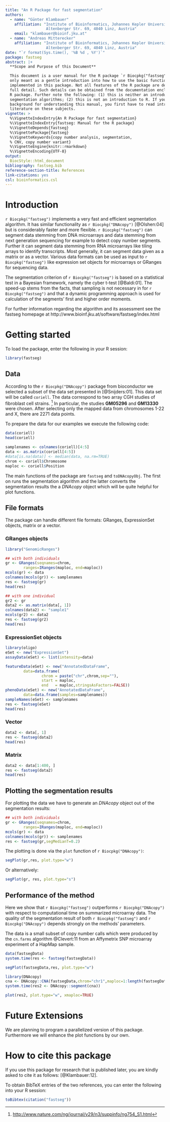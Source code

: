 ```yaml
---
title: "An R Package for fast segmentation"
authors:
  - name: "Günter Klambauer"
    affiliation: "Institute of Bioinformatics, Johannes Kepler University Linz
                  Altenberger Str. 69, 4040 Linz, Austria"
    email: "klambauer@bioinf.jku.at"
  - name: "Andreas Mitterecker"
    affiliation: "Institute of Bioinformatics, Johannes Kepler University Linz
                  Altenberger Str. 69, 4040 Linz, Austria"
date: "`r format(Sys.time(), '%B %d , %Y')`"
package: fastseg
abstract: |+
  **Scope and Purpose of this Document**

  This document is a user manual for the R package `r Biocpkg("fastseg")`. It is
  only meant as a gentle introduction into how to use the basic functions
  implemented in this package. Not all features of the R package are described in
  full detail. Such details can be obtained from the documentation enclosed in the
  R package. Further note the following: (1) this is neither an introduction to
  segmentation algorithms; (2) this is not an introduction to R. If you lack the
  background for understanding this manual, you first have to read introductory
  literature on these subjects.
vignette: >
  %\VignetteIndexEntry{An R Package for fast segmentation}
  %\VignetteIndexEntry{fastseg: Manual for the R package}
  %\VignetteDepends{fastseg}
  %\VignettePackage{fastseg}
  %\VignetteKeywords{copy number analysis, segmentation,
  % CNV, copy number variant}
  %\VignetteEngine{knitr::rmarkdown}
  %\VignetteEncoding{UTF-8}
output:
  BiocStyle::html_document
bibliography: fastseg.bib
reference-section-title: References
link-citations: yes
csl: bioinformatics.csl
---
```


# Introduction

`r Biocpkg("fastseg")` implements a very fast and efficient segmentation
algorithm. It has similar functionality as `r Biocpkg("DNAcopy")` [@Olshen:04]
but is considerably faster and more flexible. `r Biocpkg("fastseg")` can segment
data stemming from DNA microarrays and data stemming from next generation
sequencing for example to detect copy number segments. Further it can segment
data stemming from RNA microarrays like tiling arrays to identify transcripts.
Most generally, it can segment data given as a matrix or as a vector. Various
data formats can be used as input to `r Biocpkg("fastseg")` like expression set
objects for microarrays or GRanges for sequencing data.

The segmentation criterion of `r Biocpkg("fastseg")` is based on a statistical
test in a Bayesian framework, namely the cyber t-test [@Baldi:01]. The speed-up
stems from the facts, that sampling is not necessary in for 
`r Biocpkg("fastseg")` and that a dynamic programming approach is used for
calculation of the segments' first and higher order moments.

For further information regarding the algorithm and its assessment see the
fastseg homepage at http://www.bioinf.jku.at/software/fastseg/index.html

# Getting started

To load the package, enter the following in your R session: 

```r
library(fastseg)
```

## Data

According to the `r Biocpkg("DNAcopy")` package from bioconductor we selected a
subset of the data set presented in [@Snijders:01]. This data set will be called
`coriell`. The data correspond to two array CGH studies of fibroblast cell
strains. [^1] In particular, the studies **GM05296** and **GM13330** were
chosen. After selecting only the mapped data from chromosomes 1-22 and X, there
are 2271 data points.

To prepare the data for our examples we execute the following code:

```r
data(coriell)
head(coriell)

samplenames <- colnames(coriell)[4:5]
data <- as.matrix(coriell[4:5])
#data[is.na(data)] <- median(data, na.rm=TRUE)
chrom <- coriell$Chromosome
maploc <- coriell$Position
```

The main functions of the package are `fastseg` and `toDNAcopyObj`. The first on
runs the segmentation algorithm and the latter converts the segmentation results
the a *DNAcopy* object which will be quite helpful for plot
functions.

## File formats

The package can handle different file formats: GRanges, ExpressionSet objects,
matrix or a vector.

### GRanges objects

```r
library("GenomicRanges")

## with both individuals
gr <- GRanges(seqnames=chrom,
        ranges=IRanges(maploc, end=maploc))
mcols(gr) <- data
colnames(mcols(gr)) <- samplenames
res <- fastseg(gr)
head(res)

## with one individual
gr2 <- gr
data2 <- as.matrix(data[, 1])
colnames(data2) <- "sample1"
mcols(gr2) <- data2
res <- fastseg(gr2)
head(res)
```

### ExpressionSet objects

```r
library(oligo)
eSet <- new("ExpressionSet")
assayData(eSet) <- list(intensity=data)

featureData(eSet) <- new("AnnotatedDataFrame", 
        data=data.frame(
                chrom = paste("chr",chrom,sep=""),
                start = maploc, 
                end   = maploc,stringsAsFactors=FALSE))
phenoData(eSet) <- new("AnnotatedDataFrame", 
        data=data.frame(samples=samplenames))
sampleNames(eSet) <- samplenames
res <- fastseg(eSet)
head(res)
```

### Vector

```r
data2 <- data[, 1]
res <- fastseg(data2)
head(res)
```

### Matrix

```r
data2 <- data[1:400, ]
res <- fastseg(data2)
head(res)
```

## Plotting the segmentation results

For plotting the data we have to generate an *DNAcopy* object out
of the segmentation results:

```r
## with both individuals
gr <- GRanges(seqnames=chrom,
        ranges=IRanges(maploc, end=maploc))
mcols(gr) <- data
colnames(mcols(gr)) <- samplenames
res <- fastseg(gr,segMedianT=0.2)
```

The plotting is done via the `plot` function of `r Biocpkg("DNAcopy")`:

```r
segPlot(gr,res, plot.type="w")
```

Or alternatively:

```r
segPlot(gr, res, plot.type="s")
```

## Performance of the method

Here we show that `r Biocpkg("fastseg")` outperforms `r Biocpkg("DNAcopy")` with
respect to computational time on summarized microarray data. The quality of the
segmentation result of both `r Biocpkg("fastseg")` and `r Biocpkg("DNAcopy")`
depends strongly on the methods' parameters.

The data is a small subset of copy number calls which were produced by the
`cn.farms` algorithm @Clevert:11 from an Affymetrix SNP microarray experiment of
a HapMap sample.

```r
data(fastsegData)
system.time(res <- fastseg(fastsegData))
```

```r
segPlot(fastsegData,res, plot.type="w")
```

```r
library(DNAcopy)
cna <- DNAcopy::CNA(fastsegData,chrom="chr1",maploc=1:length(fastsegData))
system.time(res2 <- DNAcopy::segment(cna))
```

```r
plot(res2, plot.type="w", xmaploc=TRUE)
```

# Future Extensions

We are planning to program a parallelized version of this package. Furthermore
we will enhance the plot functions by our own.

# How to cite this package

If you use this package for research that is published later, you are kindly
asked to cite it as follows: [@Klambauer:12].

To obtain BibTeX entries of the two references, you can enter the following into
your R session:

```r
toBibtex(citation("fastseg"))
```

[^1]: <http://www.nature.com/ng/journal/v29/n3/suppinfo/ng754_S1.html>
